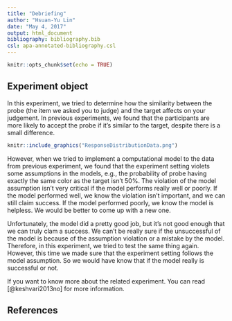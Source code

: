 ```yaml
---
title: "Debriefing"
author: "Hsuan-Yu Lin"
date: "May 4, 2017"
output: html_document
bibliography: bibliography.bib
csl: apa-annotated-bibliography.csl
---
```


```r
knitr::opts_chunk$set(echo = TRUE)
```

## Experiment object
In this experiment, we tried to determine how the similarity between the probe (the item we asked you to judge) and the target affects on your judgement. In previous experiments, we found that the participants are more likely to accept the probe if it's similar to the target, despite there is a small difference.

```r
knitr::include_graphics("ResponseDistributionData.png")
```

However, when we tried to implement a computational model to the data from previous experiment, we found that the experiment setting violets some assumptions in the models, e.g., the probability of probe having exactly the same color as the target isn't 50%. The violation of the model assumption isn't very critical if the model performs really well or poorly. If the model performed well, we know the violation isn't important, and we can still claim success. If the model performed poorly, we know the model is helpless. We would be better to come up with a new one.

Unfortunately, the model did a pretty good job, but it's not good enough that we can truly clam a success. We can't be really sure if the unsuccessful of the model is because of the assumption violation or a mistake by the model. Therefore, in this experiment, we tried to test the same thing again. However, this time we made sure that the experiment setting follows the model assumption. So we would have know that if the model really is successful or not.

If you want to know more about the related experiment. You can read [@keshvari2013no] for more information.

## References